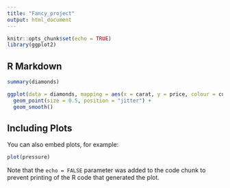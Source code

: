 ```yaml
---
title: "Fancy_project"
output: html_document
---
```


```r
knitr::opts_chunk$set(echo = TRUE)
library(ggplot2)
```

## R Markdown

```r
summary(diamonds)

ggplot(data = diamonds, mapping = aes(x = carat, y = price, colour = cut)) +
  geom_point(size = 0.5, position = "jitter") +
  geom_smooth()

```

## Including Plots

You can also embed plots, for example:

```r
plot(pressure)
```

Note that the `echo = FALSE` parameter was added to the code chunk to prevent printing of the R code that generated the plot.
